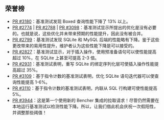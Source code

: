 ## 荣誉榜

- [PR #3180][pr 3180]：基准测试发现 Boxed 查询性能下降了 13% 以上。
- [PR #2774][pr 2774] | [PR #2788][pr 2788] | [PR #3098][pr 3098]：基准测试显示所提出的优化是没有必要的。也就是说，这些优化并未带来预期的性能提升，因此没有被合并。
- [PR #2799][pr 2799]：基准测试发现 SQLite 和 MySQL 后端的性能略有下降。鉴于这些更改带来的易用性提升，维护者认为这些性能下降是可以接受的。
- [PR #2827][pr 2827]：基准测试显示，对于插入操作，使用预准备语句可以使性能提高超过 10%，在 SQLite 上甚至可提高 2-3 倍。
- [PR #2931][pr 2931]：基准测试表明，重写 SQLite 的绑定序列化层可使插入操作性能提高超过 35%。
- [PR #3109][pr 3109]：基于指令计数的基准测试表明，优化 SQLite 语句迭代器可以使查询性能提高 1-6%。
- [PR #3110][pr 3110]：基于指令计数的基准测试表明，内联从 SQL 行构建可使性能提高 5%。
- [PR #3944][pr 3944]：这是第一个使用新的 Bencher 集成的拉取请求！尽管仍然需要在本地运行基准测试以检测性能下降。所以，让我们借此机会庆祝一次假阳性，并调整那些阈值！

[pr 3180]: https://github.com/diesel-rs/diesel/pull/3180
[pr 2774]: https://github.com/diesel-rs/diesel/pull/2774
[pr 2788]: https://github.com/diesel-rs/diesel/pull/2788
[pr 3098]: https://github.com/diesel-rs/diesel/pull/3098
[pr 2799]: https://github.com/diesel-rs/diesel/pull/2799
[pr 2827]: https://github.com/diesel-rs/diesel/pull/2827
[pr 2931]: https://github.com/diesel-rs/diesel/pull/2931
[pr 3109]: https://github.com/diesel-rs/diesel/pull/3109
[pr 3110]: https://github.com/diesel-rs/diesel/pull/3110
[pr 3944]: https://github.com/diesel-rs/diesel/pull/3944